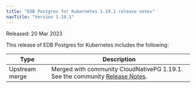 ```yaml
---
title: "EDB Postgres for Kubernetes 1.19.1 release notes"
navTitle: "Version 1.19.1"
---
```


Released: 20 Mar 2023

This release of EDB Postgres for Kubernetes includes the following:

|      Type      |                                                                                  Description                                                                                   |
| -------------- | ------------------------------------------------------------------------------------------------------------------------------------------------------------------------------ |
| Upstream merge | Merged with community CloudNativePG 1.19.1. See the community [Release Notes](https://cloudnative-pg.io/documentation/1.19/release_notes/v1.19/).                                    |
